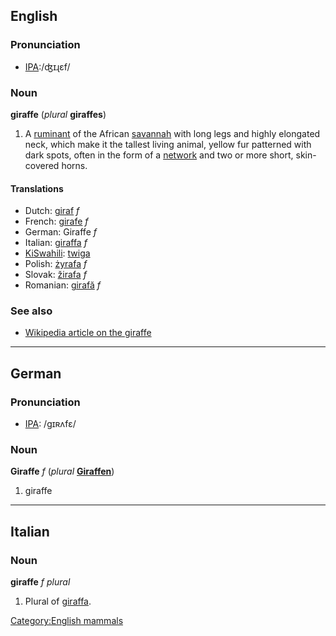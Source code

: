 ==English==
===Pronunciation===
*[[w:IPA|IPA]]:/ʤɪɻɛf/

===Noun===
'''giraffe''' (''plural'' '''giraffes''')

#A [[ruminant]] of the African [[savannah]] with long legs and highly elongated neck, which make it the tallest living animal, yellow fur patterned with dark spots, often in the form of a [[network]] and two or more short, skin-covered horns.

====Translations====
*Dutch: [[giraf]] ''f''
*French: [[girafe]] ''f''
*German: Giraffe ''f''
*Italian: [[giraffa]] ''f''
*[[KiSwahili]]: [[twiga]]
*Polish: [[żyrafa]] ''f''
*Slovak: [[žirafa]] ''f''
*Romanian: [[girafă]] ''f''

===See also===
*[[w:Giraffe|Wikipedia article on the giraffe]]

----
==German==

===Pronunciation===

*[[w:IPA|IPA]]: /gɪʀʌfɛ/

===Noun===
'''Giraffe''' ''f'' (''plural'' '''[[Giraffen]]''')

#giraffe

----
==Italian==
===Noun===
'''giraffe''' ''f plural''

#Plural of [[giraffa]].

[[Category:English mammals]]